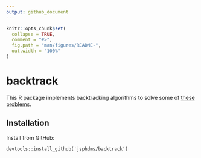 ```yaml
---
output: github_document
---
```


<!-- README.md is generated from README.Rmd. Please edit that file -->

```r
knitr::opts_chunk$set(
  collapse = TRUE,
  comment = "#>",
  fig.path = "man/figures/README-",
  out.width = "100%"
)
```
# backtrack

This R package implements backtracking algorithms to solve some of [these problems](https://www.geeksforgeeks.org/backtracking-algorithms/).

## Installation

Install from GitHub:

```
devtools::install_github('jsphdms/backtrack')
```
